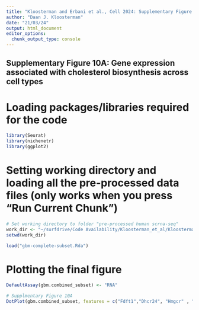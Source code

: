 ```yaml
---
title: "Kloosterman and Erbani et al., Cell 2024: Supplementary Figure 10A"
author: "Daan J. Kloosterman"
date: "21/03/24"
output: html_document
editor_options: 
  chunk_output_type: console
---
```


## Supplementary Figure 10A: Gene expression associated with cholesterol biosynthesis across cell types

# Loading packages/libraries required for the code
```r
library(Seurat)
library(nichenetr)
library(ggplot2)
```

# Setting working directory and loading all the pre-processed data files (only works when you press "Run Current Chunk")

```r
# Set working directory to folder "pre-processed human scrna-seq" 
work_dir <- "~/surfdrive/Code Availability/Kloosterman_et_al/Kloosterman et al. 2024 - data availibility/GEO Data - processed/scrna-seq"
setwd(work_dir)

load("gbm-complete-subset.Rda")
```

# Plotting the final figure

```r
DefaultAssay(gbm.combined_subset) <- "RNA"

# Supplmentary Figure 10A
DotPlot(gbm.combined_subset, features = c("Fdft1","Dhcr24", "Hmgcr" , "Cyp51", "Dhcr7", "Nr1h3" )) + scale_y_discrete(limits = rev(levels(Idents(gbm.combined_subset))))
```
